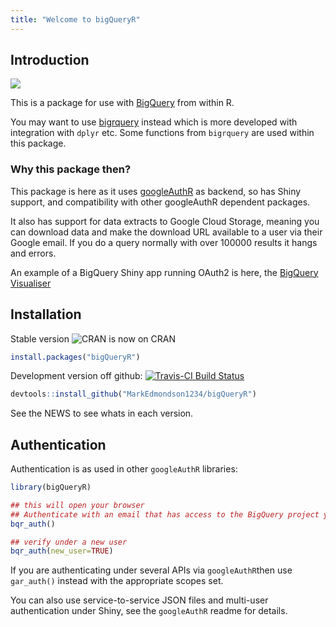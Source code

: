 ```yaml
---
title: "Welcome to bigQueryR"
---
```


## Introduction 

![](bigqueryR.png)

This is a package for use with [BigQuery](https://cloud.google.com/bigquery/) from within R.

You may want to use [bigrquery](https://github.com/hadley/bigrquery) instead which is more developed with integration with `dplyr` etc. Some functions from `bigrquery` are used within this package.

### Why this package then?

This package is here as it uses [googleAuthR](https://github.com/MarkEdmondson1234/googleAuthR) as backend, so has Shiny support, and compatibility with other googleAuthR dependent packages.

It also has support for data extracts to Google Cloud Storage, meaning you can download data and make the download URL available to a user via their Google email. If you do a query normally with over 100000 results it hangs and errors. 

An example of a BigQuery Shiny app running OAuth2 is here, the [BigQuery Visualiser](https://mark.shinyapps.io/bigquery-viz/)

## Installation

Stable version ![CRAN](http://www.r-pkg.org/badges/version/bigQueryR) is now on CRAN

```r
install.packages("bigQueryR")
```

Development version off github: [![Travis-CI Build Status](https://travis-ci.org/MarkEdmondson1234/bigQueryR.svg?branch=master)](https://travis-ci.org/MarkEdmondson1234/bigQueryR)

```r
devtools::install_github("MarkEdmondson1234/bigQueryR")
```

See the NEWS to see whats in each version. 

## Authentication

Authentication is as used in other `googleAuthR` libraries:

```r
library(bigQueryR)

## this will open your browser
## Authenticate with an email that has access to the BigQuery project you need
bqr_auth()

## verify under a new user
bqr_auth(new_user=TRUE)
```

If you are authenticating under several APIs via `googleAuthR`then use `gar_auth()` instead with the appropriate scopes set.

You can also use service-to-service JSON files and multi-user authentication under Shiny, see the `googleAuthR` readme for details.
